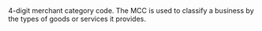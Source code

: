   
<ParamField body="MCC" type="string">     
4-digit merchant category code. The MCC is used to classify a business by the types of goods or services it provides.  
</ParamField>